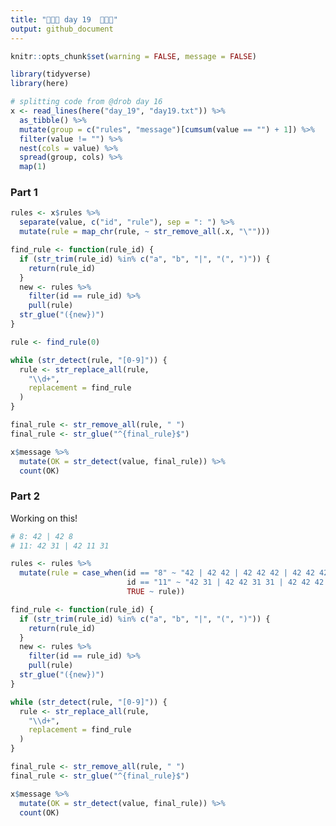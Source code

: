 ```yaml
---
title: "🎄🎄🎄 day 19  🎄🎄🎄"
output: github_document
---
```

```r
knitr::opts_chunk$set(warning = FALSE, message = FALSE)
```
```r
library(tidyverse)
library(here)

# splitting code from @drob day 16
x <- read_lines(here("day_19", "day19.txt")) %>% 
  as_tibble() %>% 
  mutate(group = c("rules", "message")[cumsum(value == "") + 1]) %>% 
  filter(value != "") %>% 
  nest(cols = value) %>% 
  spread(group, cols) %>% 
  map(1)
```

### Part 1

```r
rules <- x$rules %>%
  separate(value, c("id", "rule"), sep = ": ") %>%
  mutate(rule = map_chr(rule, ~ str_remove_all(.x, "\"")))

find_rule <- function(rule_id) {
  if (str_trim(rule_id) %in% c("a", "b", "|", "(", ")")) {
    return(rule_id)
  }
  new <- rules %>%
    filter(id == rule_id) %>%
    pull(rule)
  str_glue("({new})")
}

rule <- find_rule(0)

while (str_detect(rule, "[0-9]")) {
  rule <- str_replace_all(rule,
    "\\d+",
    replacement = find_rule
  )
}

final_rule <- str_remove_all(rule, " ") 
final_rule <- str_glue("^{final_rule}$")

x$message %>%
  mutate(OK = str_detect(value, final_rule)) %>% 
  count(OK)
```

### Part 2

Working on this!

```r
# 8: 42 | 42 8
# 11: 42 31 | 42 11 31

rules <- rules %>%
  mutate(rule = case_when(id == "8" ~ "42 | 42 42 | 42 42 42 | 42 42 42 42 | 42 42 42 42 42 ",
                          id == "11" ~ "42 31 | 42 42 31 31 | 42 42 42 31 31 31 | 42 42 42 42 31 31 31 31",
                          TRUE ~ rule))

find_rule <- function(rule_id) {
  if (str_trim(rule_id) %in% c("a", "b", "|", "(", ")")) {
    return(rule_id)
  }
  new <- rules %>%
    filter(id == rule_id) %>%
    pull(rule)
  str_glue("({new})")
}

while (str_detect(rule, "[0-9]")) {
  rule <- str_replace_all(rule,
    "\\d+",
    replacement = find_rule
  )
}

final_rule <- str_remove_all(rule, " ") 
final_rule <- str_glue("^{final_rule}$")

x$message %>%
  mutate(OK = str_detect(value, final_rule)) %>% 
  count(OK)
```


